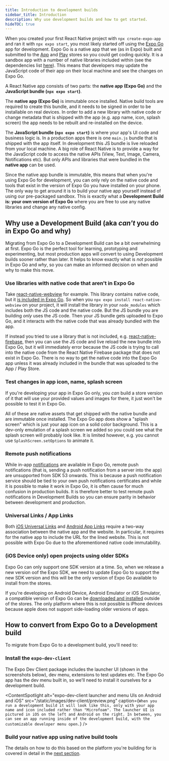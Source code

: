 ```yaml
---
title: Introduction to development builds
sidebar_title: Introduction
description: Why use development builds and how to get started.
hideTOC: true
---
```



When you created your first React Native project with `npx create-expo-app` and ran it with `npx expo start`, you most likely started off using the [Expo Go](https://expo.dev/go) app for development. Expo Go is a native app that we (as in Expo) built and submitted to the [App](https://apps.apple.com/us/app/expo-go/id982107779) and [Play](https://play.google.com/store/apps/details?id=host.exp.exponent) stores so you could get coding quickly. It is a sandbox app with a number of native libraries included within (see the dependencies list [here](https://github.com/expo/expo/blob/main/apps/expo-go/package.json#L23)). This means that developers may update the JavaScript code of their app on their local machine and see the changes on Expo Go.

A React Native app consists of two parts: the **native app (Expo Go)** and the **JavaScript bundle (`npx expo start`)**.

The **native app (Expo Go)** is immutable once installed. Native build tools are required to create this bundle, and it needs to be signed in order to be installable on real devices. In order to add a new library with native code or change metadata that is shipped with the app (e.g. app name, icon, splash screen) the app needs to be rebuilt and re-installed on the device.

The **JavaScript bundle (`npx expo start`)** is where your app's UI code and business logic is. In a production apps there is one `main.js` bundle that is shipped with the app itself. In development this JS bundle is live reloaded from your local machine. A big role of React Native is to provide a way for the JavaScript code to access the native APIs (View, Text, Image, Camera, Notifications etc). But only APIs and libraries that were bundled in the **native app** can be used.

Since the native app bundle is immutable, this means that when you're using Expo Go for development, you can only rely on the native code and tools that exist in the version of Expo Go you have installed on your phone. The only way to get around it is to build your native app yourself instead of using our pre-packaged sandbox. This is exactly what a **Development Build is: your own version of Expo Go** where you are free to use any native libraries and change any native config.

<VideoBoxLink
  videoId="FdjczjkwQKE"
  title="Expo Go & Development Builds: which should you use?"
  description="In this tutorial video Beto explains what each of them is, and when to choose a Development Build."
/>
## Why use a Development Build (aka _can't_ you do in Expo Go and why)

Migrating from Expo Go to a Development Build can be a bit overwhelming at first. Expo Go is the perfect tool for learning, prototyping and experimenting, but most production apps will convert to using Development builds sooner rather than later. It helps to know exactly what is _not_ possible in Expo Go and _why_, so you can make an informed decision on when and why to make this move.

### Use libraries with native code that aren't in Expo Go

Take [react-native-webview](https://docs.expo.dev/versions/latest/sdk/webview/) for example. This library contains native code, but it [is included in Expo Go](https://github.com/expo/expo/blob/main/apps/expo-go/package.json#L23). So when you `npx expo install react-native-webview` on your project, it will install the library in your `node_modules` which includes both the JS code and the native code. But the JS bundle you are building _only_ uses the JS code. Then your JS bundle gets uploaded to Expo Go, and it interacts with the native code that was already bundled with the app.

If instead you tried to use a library that is not included, e.g. [react-native-firebase](https://docs.expo.dev/guides/using-firebase/#using-react-native-firebase), then you can use the JS code and live reload the new bundle into Expo Go, but it will immediately error because the JS code is trying to call into the native code from the React Native Firebase package that does not exist in Expo Go. There is no way to get the native code into the Expo Go app unless it was already included in the bundle that was uploaded to the App / Play Store.

### Test changes in app icon, name, splash screen

If you're developing your app in Expo Go only, you _can_ build a store version of it that will use your provided values and images for there, it just won't be possible to test it in Expo Go.

All of these are native assets that get shipped with the native bundle and are immutable once installed. The Expo Go app does show a "splash screen" which is just your app icon on a solid color background. This is a dev-only emulation of a splash screen we added so you could see what the splash screen will probably look like. It is limited however, e.g. you cannot use `SplashScreen.setOptions` to animate it.

### Remote push notifications

While in-app [notifications](https://docs.expo.dev/versions/latest/sdk/notifications/) are available in Expo Go, remote push notifications (that is, sending a push notification from a server into the app) are unsupported from SDK 53 onwards. This is because a push notification service should be tied to your own push notifications certificates and while it is possible to make it work in Expo Go, it is often cause for much confusion in production builds. It is therefore better to test remote push notifications in Development Builds so you can ensure parity in behavior between development and production.

### Universal Links / App Links

Both [iOS Universal Links](https://docs.expo.dev/linking/ios-universal-links/) and [Android App Links](https://docs.expo.dev/linking/android-app-links/) require a two-way association between the native app and the website. In particular, it requires for the native app to include the URL for the lined website. This is not possible with Expo Go due to the aforementioned native code immutability.

### (iOS Device only) open projects using older SDKs

Expo Go can only support one SDK version at a time. So, when we release a new version oof the Expo SDK, we need to update Expo Go to support the new SDK version and this will be the only version of Expo Go available to install from the stores.

If you're developing on Android Device, Android Emulator or iOS Simulator, a compatible version of Expo Go can be [downloaded and installed](https://expo.dev/go) outside of the stores. The only platform where this is not possible is iPhone devices because apple does not support side-loading older versions of apps.

## How to convert from Expo Go to a Development build

To migrate from Expo Go to a development build, you'll need to:

<Step label="1">

### Install the `expo-dev-client`

The Expo Dev Client package includes the launcher UI (shown in the screenshots below), dev menu, extensions to test updates etc. The Expo Go app has the dev menu built in, so we'll need to install it ourselves for a development build.

<ContentSpotlight
  alt="expo-dev-client launcher and menu UIs on Android and iOS"
  src="/static/images/dev-client/preview.png"
  caption={`When you run a development build it will look like this, only with your app name and icon included rather than "Microfoam". The launcher UI is pictured in iOS on the left and Android on the right. In between, you can see an app running inside of the development build, with the customizable developer menu open.`}
/>

</Step>

<Step label="1">

### Build your native app using native build tools

The details on how to do this based on the platform you're building for is covered in detail in the [next section](/develop/development-builds/create-a-build).

</Step>
